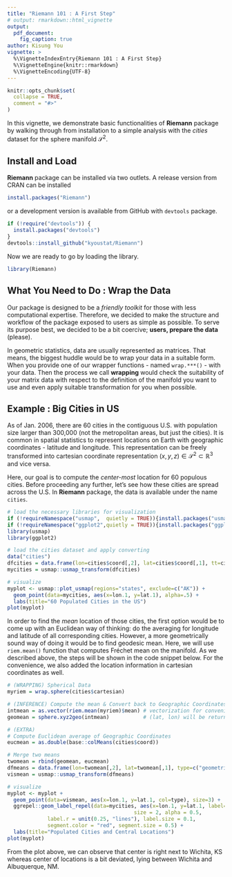 ```yaml
---
title: "Riemann 101 : A First Step"
# output: rmarkdown::html_vignette
output:
  pdf_document:
    fig_caption: true
author: Kisung You
vignette: >
  %\VignetteIndexEntry{Riemann 101 : A First Step}
  %\VignetteEngine{knitr::rmarkdown}
  %\VignetteEncoding{UTF-8}
---
```


```r
knitr::opts_chunk$set(
  collapse = TRUE,
  comment = "#>"
)
```

In this vignette, we demonstrate basic functionalities of **Riemann** package by walking through 
from installation to a simple analysis with the *cities* dataset for the sphere manifold $\mathcal{S}^2$.

## Install and Load

**Riemann** package can be installed via two outlets. A release version from CRAN can be installed
```r
install.packages("Riemann")
```
or a development version is available from GitHub with `devtools` package.
```r
if (!require("devtools")) {
  install.packages("devtools")
}
devtools::install_github("kyoustat/Riemann")
```

Now we are ready to go by loading the library.
```r
library(Riemann)
```

## What You Need to Do : Wrap the Data

Our package is designed to be a *friendly toolkit* for those with less computational expertise. Therefore, we decided to make the structure and workflow of the package exposed to users as simple as possible. To serve its purpose best, we decided to be a bit coercive; **users, prepare the data** (please).

In geometric statistics, data are usually represented as matrices. That means, the biggest huddle would be to wrap your data in a suitable form. When you provide one of our wrapper functions - named `wrap.***()` - with your data. Then the process we call **wrapping** would check the suitability of your matrix data with respect to the definition of the manifold you want to use and even apply suitable transformation for you when possible.

## Example : Big Cities in US

As of Jan. 2006, there are 60 cities in the contiguous U.S. with population size larger than 300,000 (not the metropolitan areas, but just the cities). It is common in spatial statistics to represent locations on Earth with geographic coordinates - latitude and longitude. This representation can be freely transformed into cartesian coordinate representation $(x,y,z) \in \mathcal{S}^2 \subset \mathbb{R}^3$ and vice versa.

Here, our goal is to compute the *center-most* location for 60 populous cities. Before proceeding any further, let's see how these cities are spread across the U.S. In **Riemann** package, the data is available under the name `cities`.


```r
# load the necessary libraries for visualization
if (!requireNamespace("usmap",  quietly = TRUE)){install.packages("usmap")}
if (!requireNamespace("ggplot2",quietly = TRUE)){install.packages("ggplot2")}
library(usmap)
library(ggplot2)

# load the cities dataset and apply converting
data("cities")
dfcities = data.frame(lon=cities$coord[,2], lat=cities$coord[,1], tt=cities$names)
mycities = usmap::usmap_transform(dfcities)

# visualize
myplot <- usmap::plot_usmap(regions="states", exclude=c("AK")) + 
  geom_point(data=mycities, aes(x=lon.1, y=lat.1), alpha=.5) + 
  labs(title="60 Populated Cities in the US")
plot(myplot)
```

In order to find the *mean* location of those cities, the first option would be to come up with an Euclidean way of thinking: do the averaging for longitude and latitude of all corresponding cities. However, a more geometrically sound way of doing it would be to find geodesic mean. Here, we will use `riem.mean()` function that computes Fréchet mean on the manifold. As we described above, the steps will be shown in the code snippet below. For the convenience, we also added the location information in cartesian coordinates as well.

```r
# (WRAPPING) Spherical Data
myriem = wrap.sphere(cities$cartesian)

# (INFERENCE) Compute the mean & Convert back to Geographic Coordinates
intmean = as.vector(riem.mean(myriem)$mean) # vectorization for convenience
geomean = sphere.xyz2geo(intmean)           # (lat, lon) will be returned

# (EXTRA)
# Compute Euclidean average of Geographic Coordinates
eucmean = as.double(base::colMeans(cities$coord))

# Merge two means
twomean = rbind(geomean, eucmean)
dfmeans = data.frame(lon=twomean[,2], lat=twomean[,1], type=c("geometric","euclidean"))
vismean = usmap::usmap_transform(dfmeans)

# visualize
myplot <- myplot + 
  geom_point(data=vismean, aes(x=lon.1, y=lat.1, col=type), size=3) + 
  ggrepel::geom_label_repel(data=mycities, aes(x=lon.1, y=lat.1, label=tt),
                                         size = 2, alpha = 0.5,
             label.r = unit(0.25, "lines"), label.size = 0.1,
             segment.color = "red", segment.size = 0.5) + 
  labs(title="Populated Cities and Central Locations")
plot(myplot)
```


From the plot above, we can observe that **\textcolor{blue}{geometric}** center is right next to Wichita, KS whereas **\textcolor{red}{euclidean}** center of locations is a bit deviated, lying between Wichita and Albuquerque, NM. 
